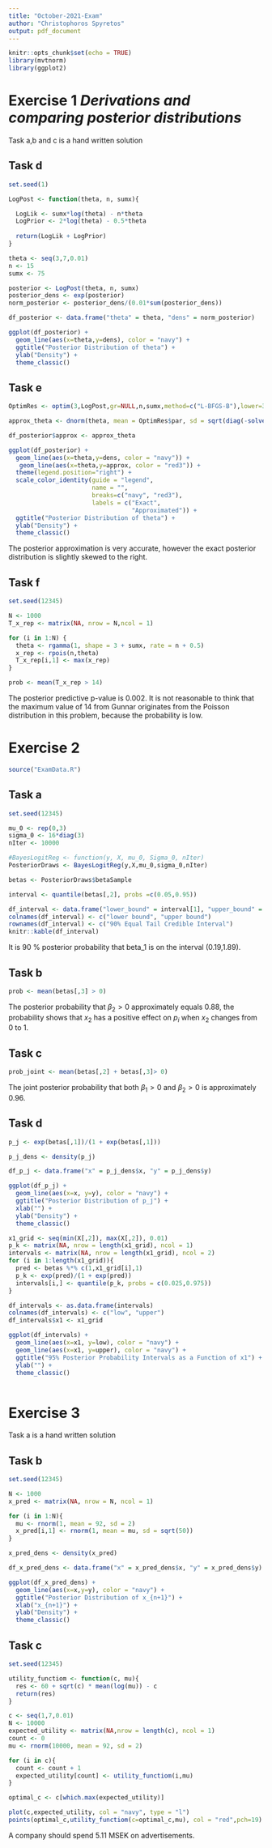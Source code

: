 ```yaml
---
title: "October-2021-Exam"
author: "Christophoros Spyretos"
output: pdf_document
---
```


```r
knitr::opts_chunk$set(echo = TRUE)
library(mvtnorm)
library(ggplot2)
```

# Exercise 1 *Derivations and comparing posterior distributions *

Task a,b and c is a hand written solution

## Task d

```r
set.seed(1)

LogPost <- function(theta, n, sumx){

  LogLik <- sumx*log(theta) - n*theta
  LogPrior <- 2*log(theta) - 0.5*theta
  
  return(LogLik + LogPrior)
}

theta <- seq(3,7,0.01)
n <- 15
sumx <- 75

posterior <- LogPost(theta, n, sumx)
posterior_dens <- exp(posterior)
norm_posterior <- posterior_dens/(0.01*sum(posterior_dens))

df_posterior <- data.frame("theta" = theta, "dens" = norm_posterior)

ggplot(df_posterior) +
  geom_line(aes(x=theta,y=dens), color = "navy") +
  ggtitle("Posterior Distribution of theta") +
  ylab("Density") +
  theme_classic()

```

## Task e

```r
OptimRes <- optim(3,LogPost,gr=NULL,n,sumx,method=c("L-BFGS-B"),lower=3,control=list(fnscale=-1),hessian=TRUE)

approx_theta <- dnorm(theta, mean = OptimRes$par, sd = sqrt(diag(-solve(OptimRes$hessian))))

df_posterior$approx <- approx_theta

ggplot(df_posterior) +
  geom_line(aes(x=theta,y=dens, color = "navy")) +
   geom_line(aes(x=theta,y=approx, color = "red3")) +
  theme(legend.position="right") +
  scale_color_identity(guide = "legend",
                       name = "",
                       breaks=c("navy", "red3"),
                       labels = c("Exact",
                                  "Approximated")) +
  ggtitle("Posterior Distribution of theta") +
  ylab("Density") +
  theme_classic()
```

The posterior approximation is very accurate, however the exact posterior distribution is slightly skewed to the right.

## Task f

```r
set.seed(12345)

N <- 1000
T_x_rep <- matrix(NA, nrow = N,ncol = 1)

for (i in 1:N) {
  theta <- rgamma(1, shape = 3 + sumx, rate = n + 0.5)
  x_rep <- rpois(n,theta)
  T_x_rep[i,1] <- max(x_rep)
}

prob <- mean(T_x_rep > 14)
```

The posterior predictive p-value is 0.002. It is not  reasonable to think that the maximum value of 14 from Gunnar originates from the Poisson distribution in this problem, because the probability is low.

# Exercise 2

```r
source("ExamData.R")
```

## Task a

```r
set.seed(12345)

mu_0 <- rep(0,3)
sigma_0 <- 16*diag(3)
nIter <- 10000

#BayesLogitReg <- function(y, X, mu_0, Sigma_0, nIter)
PosteriorDraws <- BayesLogitReg(y,X,mu_0,sigma_0,nIter)

betas <- PosteriorDraws$betaSample

interval <- quantile(betas[,2], probs =c(0.05,0.95))

df_interval <- data.frame("lower_bound" = interval[1], "upper_bound" = interval[2])
colnames(df_interval) <- c("lower bound", "upper bound")
rownames(df_interval) <- c("90% Equal Tail Credible Interval")
knitr::kable(df_interval)
```

It is 90 % posterior probability that beta_1 is on the interval (0.19,1.89).

## Task b 

```r
prob <- mean(betas[,3] > 0)
```

The posterior probability that $\beta_{2} > 0$ approximately equals 0.88, the probability shows that $x_{2}$ has a positive effect on $p_{i}$ when $x_{2}$ changes from 0 to 1.

## Task c 

```r
prob_joint <- mean(betas[,2] + betas[,3]> 0)
```

The joint posterior probability that both $\beta_{1} > 0$ and $\beta_{2} > 0$ is approximately 0.96. 

## Task d

```r
p_j <- exp(betas[,1])/(1 + exp(betas[,1]))

p_j_dens <- density(p_j)

df_p_j <- data.frame("x" = p_j_dens$x, "y" = p_j_dens$y)

ggplot(df_p_j) +
  geom_line(aes(x=x, y=y), color = "navy") +
  ggtitle("Posterior Distribution of p_j") +
  xlab("") +
  ylab("Density") +
  theme_classic()
```

```r
x1_grid <- seq(min(X[,2]), max(X[,2]), 0.01)
p_k <- matrix(NA, nrow = length(x1_grid), ncol = 1)
intervals <- matrix(NA, nrow = length(x1_grid), ncol = 2)
for (i in 1:length(x1_grid)){
  pred <- betas %*% c(1,x1_grid[i],1)
  p_k <- exp(pred)/(1 + exp(pred))
  intervals[i,] <- quantile(p_k, probs = c(0.025,0.975))
}

df_intervals <- as.data.frame(intervals)
colnames(df_intervals) <- c("low", "upper")
df_intervals$x1 <- x1_grid

ggplot(df_intervals) +
  geom_line(aes(x=x1, y=low), color = "navy") +
  geom_line(aes(x=x1, y=upper), color = "navy") +
  ggtitle("95% Posterior Probability Intervals as a Function of x1") +
  ylab("") +
  theme_classic()
  
```

# Exercise 3

Task a is a hand written solution

## Task b

```r
set.seed(12345)

N <- 1000
x_pred <- matrix(NA, nrow = N, ncol = 1)

for (i in 1:N){
  mu <- rnorm(1, mean = 92, sd = 2)
  x_pred[i,1] <- rnorm(1, mean = mu, sd = sqrt(50))
}

x_pred_dens <- density(x_pred)

df_x_pred_dens <- data.frame("x" = x_pred_dens$x, "y" = x_pred_dens$y)

ggplot(df_x_pred_dens) +
  geom_line(aes(x=x,y=y), color = "navy") +
  ggtitle("Posterior Distribution of x_{n+1}") +
  xlab("x_{n+1}") +
  ylab("Density") +
  theme_classic()
```


## Task c

```r
set.seed(12345)

utility_functiom <- function(c, mu){
  res <- 60 + sqrt(c) * mean(log(mu)) - c
  return(res)
}

c <- seq(1,7,0.01)
N <- 10000
expected_utility <- matrix(NA,nrow = length(c), ncol = 1)
count <- 0
mu <- rnorm(10000, mean = 92, sd = 2)

for (i in c){
  count <- count + 1
  expected_utility[count] <- utility_functiom(i,mu)
}

optimal_c <- c[which.max(expected_utility)]

plot(c,expected_utility, col = "navy", type = "l")
points(optimal_c,utility_functiom(c=optimal_c,mu), col = "red",pch=19)
```

A company should spend 5.11 MSEK on advertisements.